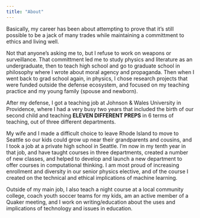 ```yaml
---
title: "About"
---
```


Basically, my career has been about attempting to prove that it's still possible to be a jack of many trades while maintaining a committment to ethics and living well.

Not that anyone's asking me to, but I refuse to work on weapons or surveillance.  That committment led me to study physics and literature as an undergraduate, then to teach high school and go to graduate school in philosophy where I wrote about moral agency and propaganda.  Then when I went back to grad school again, in physics, I chose research projects that were funded outside the defense ecosystem, and focused on my teaching practice and my young family (spouse and newborn).

After my defense, I got a teaching job at Johnson & Wales University in Providence, where I had a very busy two years that included the birth of our second child and teaching **ELEVEN DIFFERENT PREPS** in 6 terms of teaching, out of three different departments.

My wife and I made a difficult choice to leave Rhode Island to move to Seattle so our kids could grow up near their grandparents and cousins, and I took a job at a private high school in Seattle. I'm now in my tenth year in that job, and have taught courses in three departments, created a number of new classes, and helped to develop and launch a new department to offer courses in computational thinking.  I am most proud of increasing enrollment and diversity in our senior physics elective, and of the course I created on the technical and ethical implications of machine learning.

Outside of my main job, I also teach a night course at a local community college, coach youth soccer teams for my kids, am an active member of a Quaker meeting, and I work on writing/education about the uses and implications of technology and issues in education.



